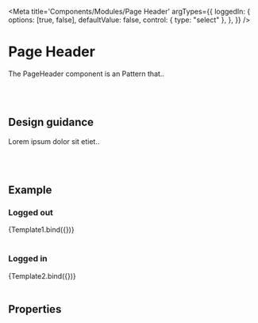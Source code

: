 

<Meta
	title='Components/Modules/Page Header'
	argTypes={{
		loggedIn: {
			options: [true, false],
			defaultValue: false,
			control: { type: "select" },
		},
	}}
/>

# Page Header

The PageHeader component is an Pattern that..

<br />
<br />

## Design guidance

Lorem ipsum dolor sit etiet..

<br />
<br />

## Example

### Logged out


<Canvas>
	<Story
		name='Logged out'
		args={{
			loggedIn: false,
		}}
	>
		{Template1.bind({})}
	</Story>
</Canvas>

<br />
<br />

### Logged in


<Canvas>
	<Story
		name='Logged in'
		args={{
			loggedIn: true,
		}}
	>
		{Template2.bind({})}
	</Story>
</Canvas>

<br />
<br />

## Properties

<Props story='Logged Out' />

<br />
<br />
